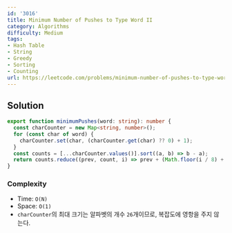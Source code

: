 ```yaml
---
id: '3016'
title: Minimum Number of Pushes to Type Word II
category: Algorithms
difficulty: Medium
tags:
- Hash Table
- String
- Greedy
- Sorting
- Counting
url: https://leetcode.com/problems/minimum-number-of-pushes-to-type-word-ii
---
```


## Solution

```typescript filename="solution.ts" copy
export function minimumPushes(word: string): number {
  const charCounter = new Map<string, number>();
  for (const char of word) {
    charCounter.set(char, (charCounter.get(char) ?? 0) + 1);
  }
  const counts = [...charCounter.values()].sort((a, b) => b - a);
  return counts.reduce((prev, count, i) => prev + (Math.floor(i / 8) + 1) * count, 0);
}
```

### Complexity

- Time: `O(N)`
- Space: `O(1)`
- `charCounter`의 최대 크기는 알파벳의 개수 `26`개이므로, 복잡도에 영항을 주지 않는다.

